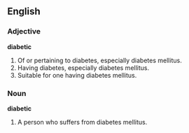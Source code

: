 ==English==

===Adjective===
'''diabetic'''

#Of or pertaining to diabetes, especially diabetes mellitus.
#Having diabetes, especially diabetes mellitus.
#Suitable for one having diabetes mellitus.

===Noun===
'''diabetic'''

#A person who suffers from diabetes mellitus.